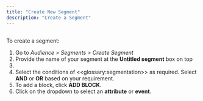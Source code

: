 ```yaml
---
title: "Create New Segment"
description: "Create a Segment"
---
```


## 

To create a segment:

1. Go to _Audience \> Segments \> Create Segment_
2. Provide the name of your segment at the **Untitled segment** box on top
3. 
4. Select the conditions of \<\<glossary:segmentation\>\> as required. Select **AND** or **OR** based on your requirement.
5. To add a block, click **ADD BLOCK**.
6. Click on the dropdown to select an **attribute** or **event**.